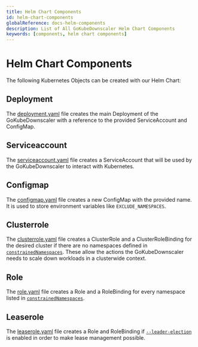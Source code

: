 ```yaml
---
title: Helm Chart Components
id: helm-chart-components
globalReference: docs-helm-components
description: List of All GoKubeDownscaler Helm Chart Components
keywords: [components, helm chart components]
---
```


# Helm Chart Components

The following Kubernetes Objects can be created with our Helm Chart:

## Deployment

The [deployment.yaml](repo:deployments/chart/templates/deployment.yaml) file creates the main Deployment of the GoKubeDownscaler
with a reference to the provided ServiceAccount and ConfigMap.

## Serviceaccount

The [serviceaccount.yaml](repo:deployments/chart/templates/serviceaccount.yaml) file creates a ServiceAccount
that will be used by the GoKubeDownscaler to interact with Kubernetes.

## Configmap

The [configmap.yaml](repo:deployments/chart/templates/configmap.yaml) file creates a new ConfigMap with the provided name.
It is used to store environment variables like `EXCLUDE_NAMESPACES`.

## Clusterrole

The [clusterrole.yaml](repo:deployments/chart/templates/clusterrole.yaml) file creates a ClusterRole and a ClusterRoleBinding
for the desired cluster if there are no namespaces defined in [`constrainedNamespaces`](ref:docs-helm-constrained-namespaces).
These allow the actions the GoKubeDownscaler needs to scale down workloads in a clusterwide context.

## Role

The [role.yaml](repo:deployments/chart/templates/role.yaml) file creates a Role and a RoleBinding
for every namespace listed in [`constrainedNamespaces`](ref:docs-helm-constrained-namespaces).

## Leaserole

The [leaserole.yaml](repo:deployments/chart/templates/leaserole.yaml) file creates a Role and RoleBinding
if [`--leader-election`](ref:docs-runtime-configuration#leader-election) is enabled in order to make lease management possible.

